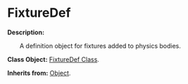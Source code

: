 
# FixtureDef

**Description:**

&emsp;&emsp;A definition object for fixtures added to physics bodies.

**Class Object:** [FixtureDef Class](/docs/api/Class%20Object/FixtureDef).

**Inherits from:** [Object](/docs/api/Class/Object).